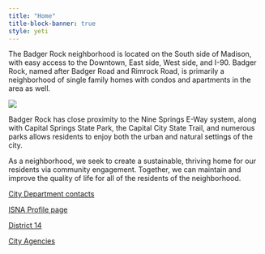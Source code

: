 ```yaml
---
title: "Home"
title-block-banner: true
style: yeti
---
```


The Badger Rock neighborhood is located on the South side of Madison, with easy access to the Downtown, East side, West side, and I-90. Badger Rock, named after Badger Road and Rimrock Road, is primarily a neighborhood of single family homes with condos and apartments in the area as well.

![](images/LabeledMap.png){fig-align="center"}

Badger Rock has close proximity to the Nine Springs E-Way system, along with Capital Springs State Park, the Capital City State Trail, and numerous parks allows residents to enjoy both the urban and natural settings of the city.

As a neighborhood, we seek to create a sustainable, thriving home for our residents via community engagement. Together, we can maintain and improve the quality of life for all of the residents of the neighborhood.

[City Department contacts](https://www.cityofmadison.com/contact)

[ISNA Profile page](https://www.cityofmadison.com/neighborhoods/profile/39.html)

[District 14](https://www.cityofmadison.com/council/district14/mydistrict/)

[City Agencies](https://www.cityofmadison.com/agencies)
